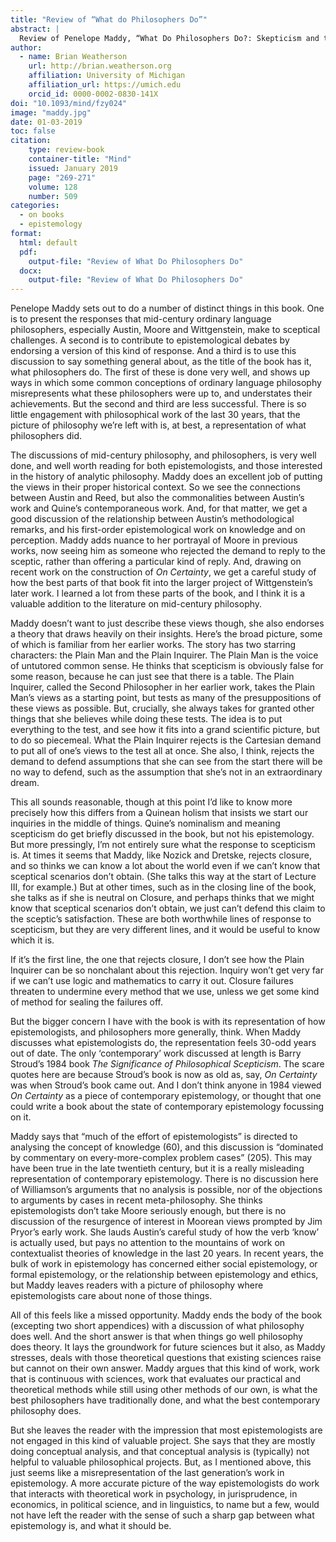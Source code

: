 ```yaml
---
title: "Review of “What do Philosophers Do”"
abstract: |
  Review of Penelope Maddy, “What Do Philosophers Do?: Skepticism and the Practice of Philosophy”. Oxford: Oxford University Press, 2017. 
author:
  - name: Brian Weatherson 
    url: http://brian.weatherson.org
    affiliation: University of Michigan
    affiliation_url: https://umich.edu
    orcid_id: 0000-0002-0830-141X
doi: "10.1093/mind/fzy024"
image: "maddy.jpg"
date: 01-03-2019
toc: false
citation:
    type: review-book
    container-title: "Mind"
    issued: January 2019
    page: "269-271"
    volume: 128
    number: 509
categories:
  - on books
  - epistemology
format:
  html: default
  pdf: 
    output-file: "Review of What Do Philosophers Do"
  docx: 
    output-file: "Review of What Do Philosophers Do"
---
```


Penelope Maddy sets out to do a number of distinct things in this book. One is to present the responses that mid-century ordinary language philosophers, especially Austin, Moore and Wittgenstein, make to sceptical challenges. A second is to contribute to epistemological debates by endorsing a version of this kind of response. And a third is to use this discussion to say something general about, as the title of the book has it, what philosophers do. The first of these is done very well, and shows up ways in which some common conceptions of ordinary language philosophy misrepresents what these philosophers were up to, and understates their achievements. But the second and third are less successful. There is so little engagement with philosophical work of the last 30 years, that the picture of philosophy we're left with is, at best, a representation of what philosophers did.

The discussions of mid-century philosophy, and philosophers, is very well done, and well worth reading for both epistemologists, and those interested in the history of analytic philosophy. Maddy does an excellent job of putting the views in their proper historical context. So we see the connections between Austin and Reed, but also the commonalities between Austin's work and Quine's contemporaneous work. And, for that matter, we get a good discussion of the relationship between Austin's methodological remarks, and his first-order epistemological work on knowledge and on perception. Maddy adds nuance to her portrayal of Moore in previous works, now seeing him as someone who rejected the demand to reply to the sceptic, rather than offering a particular kind of reply. And, drawing on recent work on the construction of _On Certainty_, we get a careful study of how the best parts of that book fit into the larger project of Wittgenstein's later work. I learned a lot from these parts of the book, and I think it is a valuable addition to the literature on mid-century philosophy.

Maddy doesn't want to just describe these views though, she also endorses a theory that draws heavily on their insights. Here's the broad picture, some of which is familiar from her earlier works. The story has two starring characters: the Plain Man and the Plain Inquirer. The Plain Man is the voice of untutored common sense. He thinks that scepticism is obviously false for some reason, because he can just see that there is a table. The Plain Inquirer, called the Second Philosopher in her earlier work, takes the Plain Man's views as a starting point, but tests as many of the presuppositions of these views as possible. But, crucially, she always takes for granted other things that she believes while doing these tests. The idea is to put everything to the test, and see how it fits into a grand scientific picture, but to do so piecemeal. What the Plain Inquirer rejects is the Cartesian demand to put all of one's views to the test all at once. She also, I think, rejects the demand to defend assumptions that she can see from the start there will be no way to defend, such as the assumption that she's not in an extraordinary dream.

This all sounds reasonable, though at this point I'd like to know more precisely how this differs from a Quinean holism that insists we start our inquiries in the middle of things. Quine's nominalism and meaning scepticism do get briefly discussed in the book, but not his epistemology. But more pressingly, I'm not entirely sure what the response to scepticism is. At times it seems that Maddy, like Nozick and Dretske, rejects closure, and so thinks we can know a lot about the world even if we can't know that sceptical scenarios don't obtain. (She talks this way at the start of Lecture III, for example.) But at other times, such as in the closing line of the book, she talks as if she is neutral on Closure, and perhaps thinks that we might know that sceptical scenarios don't obtain, we just can't defend this claim to the sceptic's satisfaction. These are both worthwhile lines of response to scepticism, but they are very different lines, and it would be useful to know which it is.

If it's the first line, the one that rejects closure, I don't see how the Plain Inquirer can be so nonchalant about this rejection. Inquiry won't get very far if we can't use logic and mathematics to carry it out. Closure failures threaten to undermine every method that we use, unless we get some kind of method for sealing the failures off. 

But the bigger concern I have with the book is with its representation of how epistemologists, and philosophers more generally, think. When Maddy discusses what epistemologists do, the representation feels 30-odd years out of date. The only 'contemporary' work discussed at length is Barry Stroud's 1984 book _The Significance of Philosophical Scepticism_. The scare quotes here are because Stroud's book is now as old as, say, _On Certainty_ was when Stroud's book came out. And I don't think anyone in 1984 viewed _On Certainty_ as a piece of contemporary epistemology, or thought that one could write a book about the state of contemporary epistemology focussing on it.

Maddy says that "much of the effort of epistemologists" is directed to analysing the concept of knowledge (60), and this discussion is "dominated by commentary on every-more-complex problem cases" (205). This may have been true in the late twentieth century, but it is a really misleading representation of contemporary epistemology. There is no discussion here of Williamson's arguments that no analysis is possible, nor of the objections to arguments by cases in recent meta-philosophy. She thinks epistemologists don't take Moore seriously enough, but there is no discussion of the resurgence of interest in Moorean views prompted by Jim Pryor's early work. She lauds Austin's careful study of how the verb 'know' is actually used, but pays no attention to the mountains of work on contextualist theories of knowledge in the last 20 years. In recent years, the bulk of work in epistemology has concerned either social epistemology, or formal epistemology, or the relationship between epistemology and ethics, but Maddy leaves readers with a picture of philosophy where epistemologists care about none of those things.

All of this feels like a missed opportunity. Maddy ends the body of the book (excepting two short appendices) with a discussion of what philosophy does well. And the short answer is that when things go well philosophy does theory. It lays the groundwork for future sciences but it also, as Maddy stresses, deals with those theoretical questions that existing sciences raise but cannot on their own answer. Maddy argues that this kind of work, work that is continuous with sciences, work that evaluates our practical and theoretical methods while still using other methods of our own, is what the best philosophers have traditionally done, and what the best contemporary philosophy does. 

But she leaves the reader with the impression that most epistemologists are not engaged in this kind of valuable project. She says that they are mostly doing conceptual analysis, and that conceptual analysis is (typically) not helpful to valuable philosophical projects. But, as I mentioned above, this just seems like a misrepresentation of the last generation's work in epistemology. A more accurate picture of the way epistemologists do work that interacts with theoretical work in psychology, in jurisprudence, in economics, in political science, and in linguistics, to name but a few, would not have left the reader with the sense of such a sharp gap between what epistemology is, and what it should be.